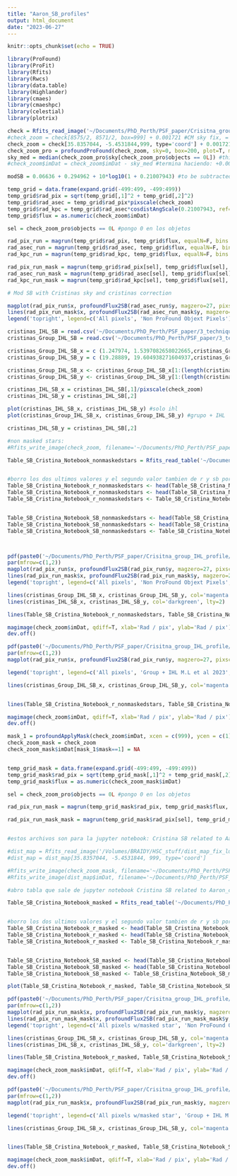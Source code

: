 ```yaml
---
title: "Aaron_SB_profiles"
output: html_document
date: "2023-06-27"
---
```


```r
knitr::opts_chunk$set(echo = TRUE)
```


```r
library(ProFound)
library(ProFit)
library(Rfits)
library(Rwcs)
library(data.table)
library(Highlander)
library(cmaes)
library(cmaeshpc)
library(celestial)
library(plotrix)
```


```r
check = Rfits_read_image('~/Documents/PhD_Perth/PSF_paper/Crisitna_group_IHL_profile/PDR2/coadd+bg-HSC-R-8524-pdr2_dud-230607-014440.fits', ext=2)
#check_zoom = check[8575/2, 8571/2, box=999] + 0.001721 #CM sky fix, = -0.001721, por eso lo sumo
check_zoom = check[35.8357044, -5.4531844,999, type='coord'] + 0.001721
check_zoom_pro = profoundProFound(check_zoom, sky=0, box=200, plot=T, magzero=27)
sky_med = median(check_zoom_pro$sky[check_zoom_pro$objects == 0L]) #this is about 0.00355!!
#check_zoom$imDat = check_zoom$imDat - sky_med #termina haciendo: +0.001721 - sky_med = -0.003071973

modSB = 0.06636 + 0.294962 + 10*log10(1 + 0.21007943) #to be subtracted from raw! A - K - SB dimming

temp_grid = data.frame(expand.grid(-499:499, -499:499))
temp_grid$rad_pix = sqrt(temp_grid[,1]^2 + temp_grid[,2]^2)
temp_grid$rad_asec = temp_grid$rad_pix*pixscale(check_zoom)
temp_grid$rad_kpc = temp_grid$rad_asec*cosdistAngScale(0.21007943, ref='planck')
temp_grid$flux = as.numeric(check_zoom$imDat)

sel = check_zoom_pro$objects == 0L #pongo 0 en los objetos

rad_pix_run = magrun(temp_grid$rad_pix, temp_grid$flux, equalN=F, bins = 100)
rad_asec_run = magrun(temp_grid$rad_asec, temp_grid$flux, equalN=F, bins = 100)
rad_kpc_run = magrun(temp_grid$rad_kpc, temp_grid$flux, equalN=F, bins = 100)

rad_pix_run_mask = magrun(temp_grid$rad_pix[sel], temp_grid$flux[sel], equalN=F, bins = 100)
rad_asec_run_mask = magrun(temp_grid$rad_asec[sel], temp_grid$flux[sel], equalN=F, bins = 100)
rad_kpc_run_mask = magrun(temp_grid$rad_kpc[sel], temp_grid$flux[sel], equalN=F, bins = 100)
```






```r
# Mod SB with Cristinas sky and cristinas correction

magplot(rad_pix_run$x, profoundFlux2SB(rad_asec_run$y, magzero=27, pixscale=pixscale(check_zoom)) - modSB, type='l', log='', ylim=c(30,20), xlab='Rad / pix', ylab='SB [mod CM sky]')
lines(rad_pix_run_mask$x, profoundFlux2SB(rad_asec_run_mask$y, magzero=27, pixscale=pixscale(check_zoom)) - modSB, lty=2)
legend('topright', legend=c('All pixels', 'Non ProFound Objext Pixels'), lty=c(1,2))

```


```r
cristinas_IHL_SB = read.csv('~/Documents/PhD_Perth/PSF_paper/3_technique_core_masked/Cristinas_group/IHL_SB_profile.csv')
cristinas_Group_IHL_SB = read.csv('~/Documents/PhD_Perth/PSF_paper/3_technique_core_masked/Cristinas_group/Group_SB_profile.csv')

cristinas_Group_IHL_SB_x = c (1.247974, 1.5397082658022665,cristinas_Group_IHL_SB[,1])/pixscale(check_zoom)
cristinas_Group_IHL_SB_y = c (19.28889, 19.604938271604937,cristinas_Group_IHL_SB[,2])

cristinas_Group_IHL_SB_x <- cristinas_Group_IHL_SB_x[1:(length(cristinas_Group_IHL_SB_x)-1)]
cristinas_Group_IHL_SB_y <- cristinas_Group_IHL_SB_y[1:(length(cristinas_Group_IHL_SB_y)-1)]

cristinas_IHL_SB_x = cristinas_IHL_SB[,1]/pixscale(check_zoom)
cristinas_IHL_SB_y = cristinas_IHL_SB[,2]

plot(cristinas_IHL_SB_x, cristinas_IHL_SB_y) #solo ihl
plot(cristinas_Group_IHL_SB_x, cristinas_Group_IHL_SB_y) #grupo + IHL

cristinas_IHL_SB_y = cristinas_IHL_SB[,2]
```





```r
#non masked stars:
#Rfits_write_image(check_zoom, filename='~/Documents/PhD_Perth/PSF_paper/Crisitna_group_IHL_profile/PDR2/Aaron_code/coadd+bg-HSC-R-CENTRO_CRISTINA_MLSKY_nonmaskedstars.fits') #sin enmascarar

Table_SB_Cristina_Notebook_nonmaskedstars = Rfits_read_table('~/Documents/PhD_Perth/PSF_paper/Crisitna_group_IHL_profile/PDR2/Aaron_code/SB_Cristina_Notebook_MLCENTER_MLSKY_nonmaskedstars.fits')


#borro los dos ultimos valores y el segundo valor tambien de r y sb porque dan feos
Table_SB_Cristina_Notebook_r_nonmaskedstars <- head(Table_SB_Cristina_Notebook_nonmaskedstars$r, -1)
Table_SB_Cristina_Notebook_r_nonmaskedstars <- head(Table_SB_Cristina_Notebook_r_nonmaskedstars, -1)
Table_SB_Cristina_Notebook_r_nonmaskedstars <- Table_SB_Cristina_Notebook_r_nonmaskedstars[-2]


Table_SB_Cristina_Notebook_SB_nonmaskedstars <- head(Table_SB_Cristina_Notebook_nonmaskedstars$sb, -1)
Table_SB_Cristina_Notebook_SB_nonmaskedstars <- head(Table_SB_Cristina_Notebook_SB_nonmaskedstars, -1)
Table_SB_Cristina_Notebook_SB_nonmaskedstars <- Table_SB_Cristina_Notebook_SB_nonmaskedstars[-2]



pdf(paste0('~/Documents/PhD_Perth/PSF_paper/Crisitna_group_IHL_profile/PDR2/Aaron_code/Comparison_SB_profile.pdf'),height=6, width = 10.75)
par(mfrow=c(1,2))
magplot(rad_pix_run$x, profoundFlux2SB(rad_pix_run$y, magzero=27, pixscale=pixscale(check_zoom)) - modSB, type='l', log='', ylim=c(30,20), xlab='Rad / pix', ylab='SB [mod CM sky]')
lines(rad_pix_run_mask$x, profoundFlux2SB(rad_pix_run_mask$y, magzero=27, pixscale=pixscale(check_zoom)) - modSB, lty=2)
legend('topright', legend=c('All pixels', 'Non ProFound Objext Pixels', 'Group + IHL M.L et al 2023', 'IHL M.L et al 2023','All pixels and ML method'), lty=c(1,2,1,2,1), col=c('black', 'black', 'magenta', 'darkgreen', 'orange'),cex=.6)

lines(cristinas_Group_IHL_SB_x, cristinas_Group_IHL_SB_y, col='magenta')
lines(cristinas_IHL_SB_x, cristinas_IHL_SB_y, col='darkgreen', lty=2)

lines(Table_SB_Cristina_Notebook_r_nonmaskedstars, Table_SB_Cristina_Notebook_SB_nonmaskedstars ,type = "l", cex.axis=.5, cex.lab=.55, xlab='Radius [pix]', ylab = expression(IHL~flux),xlim=c(10,1000), col="darkorange", log='y')

magimage(check_zoom$imDat, qdiff=T, xlab='Rad / pix', ylab='Rad / pix')
dev.off()

pdf(paste0('~/Documents/PhD_Perth/PSF_paper/Crisitna_group_IHL_profile/PDR2/Aaron_code/Comparison_SB_profile_noIHL.pdf'),height=6, width = 10.75)
par(mfrow=c(1,2))
magplot(rad_pix_run$x, profoundFlux2SB(rad_pix_run$y, magzero=27, pixscale=pixscale(check_zoom)) - modSB, type='l', log='', ylim=c(30,20), xlab='Rad / pix', ylab='SB [mod CM sky]')

legend('topright', legend=c('All pixels', 'Group + IHL M.L et al 2023', 'All pixels and ML method'), lty=c(1,1,1), col=c('black','magenta', 'orange'),cex=.6)

lines(cristinas_Group_IHL_SB_x, cristinas_Group_IHL_SB_y, col='magenta')


lines(Table_SB_Cristina_Notebook_r_nonmaskedstars, Table_SB_Cristina_Notebook_SB_nonmaskedstars ,type = "l", cex.axis=.5, cex.lab=.55, xlab='Radius [pix]', ylab = expression(IHL~flux),xlim=c(10,1000), col="darkorange", log='y')

magimage(check_zoom$imDat, qdiff=T, xlab='Rad / pix', ylab='Rad / pix')
dev.off()
```


```r
mask_1 = profoundApplyMask(check_zoom$imDat, xcen = c(999), ycen = c(1), xsize = c(1201), ysize = c(1201))
check_zoom_mask = check_zoom
check_zoom_mask$imDat[mask_1$mask==1] = NA


temp_grid_mask = data.frame(expand.grid(-499:499, -499:499))
temp_grid_mask$rad_pix = sqrt(temp_grid_mask[,1]^2 + temp_grid_mask[,2]^2)
temp_grid_mask$flux = as.numeric(check_zoom_mask$imDat)

sel = check_zoom_pro$objects == 0L #pongo 0 en los objetos

rad_pix_run_mask = magrun(temp_grid_mask$rad_pix, temp_grid_mask$flux, equalN=F, bins = 100)

rad_pix_run_mask_mask = magrun(temp_grid_mask$rad_pix[sel], temp_grid_mask$flux[sel], equalN=F, bins = 100)


#estos archivos son para la jupyter notebook: Cristina SB related to Aaron_code folder

#dist_map = Rfits_read_image('/Volumes/BRAIDY/HSC_stuff/dist_map_fix_luciaWCS.fits')
#dist_map = dist_map[35.8357044, -5.4531844, 999, type='coord']

#Rfits_write_image(check_zoom_mask, filename='~/Documents/PhD_Perth/PSF_paper/Crisitna_group_IHL_profile/PDR2/Aaron_code/coadd+bg-HSC-R-CENTRO_CRISTINA_MLSKY_masked.fits') #le sumo sky_med asi vuelvo al sky de ml
#Rfits_write_image(dist_map$imDat, filename='~/Documents/PhD_Perth/PSF_paper/Crisitna_group_IHL_profile/PDR2/Aaron_code/dist_map_CENTRO_CRISTINA.fits')
```

```r
#abro tabla que sale de jupyter notebook Cristina SB related to Aaron_code folder, donde le di el dist map centrado en centro cristina, y la imagen con la estrella enmascarada centrada en centro cristina y con cielo de profound optimo

Table_SB_Cristina_Notebook_masked = Rfits_read_table('~/Documents/PhD_Perth/PSF_paper/Crisitna_group_IHL_profile/PDR2/Aaron_code/SB_Cristina_Notebook_MLCENTER_MLSKY_masked.fits') 


#borro los dos ultimos valores y el segundo valor tambien de r y sb porque dan feos
Table_SB_Cristina_Notebook_r_masked <- head(Table_SB_Cristina_Notebook_masked$r, -1)
Table_SB_Cristina_Notebook_r_masked <- head(Table_SB_Cristina_Notebook_r_masked, -1)
Table_SB_Cristina_Notebook_r_masked <- Table_SB_Cristina_Notebook_r_masked[-2]


Table_SB_Cristina_Notebook_SB_masked <- head(Table_SB_Cristina_Notebook_masked$sb, -1)
Table_SB_Cristina_Notebook_SB_masked <- head(Table_SB_Cristina_Notebook_SB_masked, -1)
Table_SB_Cristina_Notebook_SB_masked <- Table_SB_Cristina_Notebook_SB_masked[-2]

plot(Table_SB_Cristina_Notebook_r_masked, Table_SB_Cristina_Notebook_SB_masked) #esta en pixels el radio


```

```r
pdf(paste0('~/Documents/PhD_Perth/PSF_paper/Crisitna_group_IHL_profile/PDR2/Aaron_code/Comparison_SB_profile_mask_3.pdf'),height=6, width = 10.75)
par(mfrow=c(1,2))
magplot(rad_pix_run_mask$x, profoundFlux2SB(rad_pix_run_mask$y, magzero=27, pixscale=pixscale(check_zoom)) - modSB, type='l', log='', ylim=c(30,20), xlab='Rad / pix', ylab='SB [mod CM sky]', xlim=c(0,700))
lines(rad_pix_run_mask_mask$x, profoundFlux2SB(rad_pix_run_mask_mask$y, magzero=27, pixscale=pixscale(check_zoom)) - modSB, lty=2)
legend('topright', legend=c('All pixels w/masked star', 'Non ProFound Objext Pixels w/masked star', 'Group + IHL M.L et al 2023', 'IHL M.L et al 2023','All pixels w/masked star and ML method'), lty=c(1,2,1,2,1), col=c('black', 'black', 'magenta', 'darkgreen', 'orange'),cex=.6)

lines(cristinas_Group_IHL_SB_x, cristinas_Group_IHL_SB_y, col='magenta')
lines(cristinas_IHL_SB_x, cristinas_IHL_SB_y, col='darkgreen', lty=2)

lines(Table_SB_Cristina_Notebook_r_masked, Table_SB_Cristina_Notebook_SB_masked ,type = "l", cex.axis=.5, cex.lab=.55, xlab='Radius [pix]', ylab = expression(IHL~flux),xlim=c(10,1000), col="darkorange", log='y')

magimage(check_zoom_mask$imDat, qdiff=T, xlab='Rad / pix', ylab='Rad / pix')
dev.off()

```

```r
pdf(paste0('~/Documents/PhD_Perth/PSF_paper/Crisitna_group_IHL_profile/PDR2/Aaron_code/Comparison_SB_profile_mask_3_noIHL.pdf'),height=6, width = 10.75)
par(mfrow=c(1,2))
magplot(rad_pix_run_mask$x, profoundFlux2SB(rad_pix_run_mask$y, magzero=27, pixscale=pixscale(check_zoom)) - modSB, type='l', log='', ylim=c(30,20), xlab='Rad / pix', ylab='SB [mod CM sky]', xlim=c(0,700))

legend('topright', legend=c('All pixels w/masked star', 'Group + IHL M.L et al 2023', 'All pixels w/masked star and ML method'), lty=c(1,1,1), col=c('black','magenta', 'orange'),cex=.6)

lines(cristinas_Group_IHL_SB_x, cristinas_Group_IHL_SB_y, col='magenta')


lines(Table_SB_Cristina_Notebook_r_masked, Table_SB_Cristina_Notebook_SB_masked,type = "l", cex.axis=.5, cex.lab=.55, xlab='Radius [pix]', ylab = expression(IHL~flux),xlim=c(0,1000), col="darkorange", log='y')

magimage(check_zoom_mask$imDat, qdiff=T, xlab='Rad / pix', ylab='Rad / pix')
dev.off()

```










